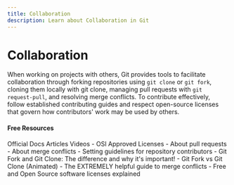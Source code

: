 ```yaml
---
title: Collaboration
description: Learn about Collaboration in Git
---
```


# Collaboration

When working on projects with others, Git provides tools to facilitate collaboration through forking repositories using `git clone` or `git fork`, cloning them locally with git clone, managing pull requests with `git request-pull`, and resolving merge conflicts. To contribute effectively, follow established contributing guides and respect open-source licenses that govern how contributors' work may be used by others.


#### Free Resources

<Tabs defaultValue="official">
<TabsList>
<TabsTrigger value="official">Official Docs</TabsTrigger>
<TabsTrigger value="article">Articles</TabsTrigger>
<TabsTrigger value="video">Videos</TabsTrigger>
</TabsList>

<TabsContent value="official">
- <Link href="https://opensource.org/licenses">OSI Approved Licenses</Link>
- <Link href="https://docs.github.com/en/pull-requests/collaborating-with-pull-requests/proposing-changes-to-your-work-with-pull-requests/about-pull-requests">About pull requests</Link>
- <Link href="https://docs.github.com/en/pull-requests/collaborating-with-pull-requests/addressing-merge-conflicts/about-merge-conflicts">About merge conflicts</Link>
- <Link href="https://docs.github.com/en/communities/setting-up-your-project-for-healthy-contributions/setting-guidelines-for-repository-contributors">Setting guidelines for repository contributors</Link>
</TabsContent>
<TabsContent value="article">
- <Link href="https://dev.to/danielasaboro/git-fork-and-clone-whats-the-difference-190c">Git Fork and Git Clone: The difference and why it's important!</Link>
</TabsContent>
<TabsContent value="video">
- <Link href="https://www.youtube.com/watch?v=rxh6MhK6Tbs">Git Fork vs Git Clone (Animated)</Link>
- <Link href="https://www.youtube.com/watch?v=HosPml1qkrg">The EXTREMELY helpful guide to merge conflicts</Link>
- <Link href="https://www.youtube.com/watch?v=UMIG4KnM8xw">Free and Open Source software licenses explained</Link>
</TabsContent>
</Tabs>
